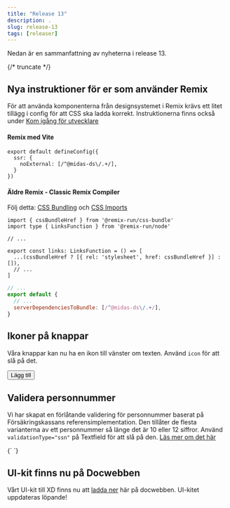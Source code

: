 ```yaml
---
title: "Release 13"
description: .
slug: release-13
tags: [releaser]
---
```



Nedan är en sammanfattning av nyheterna i release 13.


{/* truncate */}


## Nya instruktioner för er som använder Remix
För att använda komponenterna från designsystemet i Remix krävs ett litet tillägg i config för att CSS ska ladda korrekt. Instruktionerna finns också under [Kom igång för utvecklare](/get-started/develop/) 


#### Remix med Vite

```tsx {2-4} title="vite.config.ts"
export default defineConfig({
  ssr: {
    noExternal: [/^@midas-ds\/.+/],
  }
})
```

#### Äldre Remix - Classic Remix Compiler

Följ detta: [CSS Bundling](https://remix.run/docs/en/main/styling/bundling) och [CSS Imports](https://remix.run/docs/en/main/styling/css-imports)

```tsx title="root.tsx"
import { cssBundleHref } from '@remix-run/css-bundle'
import type { LinksFunction } from '@remix-run/node'

// ...

export const links: LinksFunction = () => [
  ...(cssBundleHref ? [{ rel: 'stylesheet', href: cssBundleHref }] : []),
  // ...
]
```

```js {4} title="remix.config.js"
// ...
export default {
  // ...
  serverDependenciesToBundle: [/^@midas-ds\/.+/],
}
```


## Ikoner på knappar

Våra knappar kan nu ha en ikon till vänster om texten. Använd `icon` för att slå på det. 
 
 <Button variant="tertiary" icon="Plus" >Lägg till</Button>




## Validera personnummer

Vi har skapat en förlåtande validering för personnummer baserat på Försäkringskassans referensimplementation. Den tillåter de flesta varianterna av ett personnummer så länge det är 10 eller 12 siffror. Använd `validationType="ssn"` på Textfield för att slå på den. [Läs mer om det här](/components/textfield/#personnummer) 

<LiveCodeBlock scope={{TextField}}>
{`<TextField 
  name="ssn"
  label="Personnummer"
  validationType="ssn"
  errorMessage="Fel format för ett personnummer"
/>
`}
</LiveCodeBlock>



## UI-kit finns nu på Docwebben
Vårt UI-kit till XD finns nu att [ladda ner](/get-started/design/) här på docwebben. UI-kitet uppdateras löpande! 